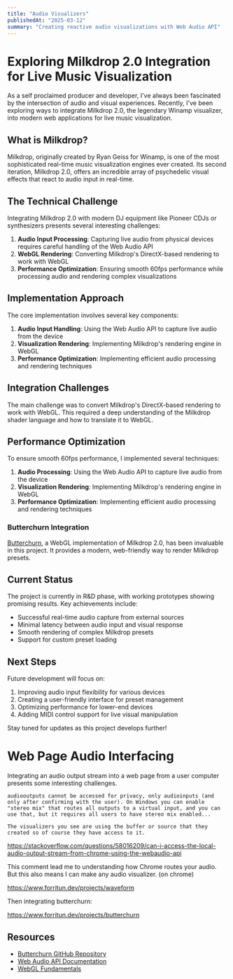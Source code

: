 ```yaml
---
title: "Audio Visualizers"
publishedAt: "2025-03-12"
summary: "Creating reactive audio visualizations with Web Audio API"
---
```


# Exploring Milkdrop 2.0 Integration for Live Music Visualization

As a self proclaimed producer and developer, I've always been fascinated by the intersection of audio and visual experiences. Recently, I've been exploring ways to integrate Milkdrop 2.0, the legendary Winamp visualizer, into modern web applications for live music visualization.

## What is Milkdrop?

Milkdrop, originally created by Ryan Geiss for Winamp, is one of the most sophisticated real-time music visualization engines ever created. Its second iteration, Milkdrop 2.0, offers an incredible array of psychedelic visual effects that react to audio input in real-time.

## The Technical Challenge

Integrating Milkdrop 2.0 with modern DJ equipment like Pioneer CDJs or synthesizers presents several interesting challenges:

1. **Audio Input Processing**: Capturing live audio from physical devices requires careful handling of the Web Audio API
2. **WebGL Rendering**: Converting Milkdrop's DirectX-based rendering to work with WebGL
3. **Performance Optimization**: Ensuring smooth 60fps performance while processing audio and rendering complex visualizations

## Implementation Approach

The core implementation involves several key components:

1. **Audio Input Handling**: Using the Web Audio API to capture live audio from the device
2. **Visualization Rendering**: Implementing Milkdrop's rendering engine in WebGL
3. **Performance Optimization**: Implementing efficient audio processing and rendering techniques

## Integration Challenges

The main challenge was to convert Milkdrop's DirectX-based rendering to work with WebGL. This required a deep understanding of the Milkdrop shader language and how to translate it to WebGL.

## Performance Optimization

To ensure smooth 60fps performance, I implemented several techniques:

1. **Audio Processing**: Using the Web Audio API to capture live audio from the device
2. **Visualization Rendering**: Implementing Milkdrop's rendering engine in WebGL
3. **Performance Optimization**: Implementing efficient audio processing and rendering techniques

### Butterchurn Integration

<a href="https://github.com/jberg/butterchurn" target="_blank">Butterchurn</a>, a WebGL implementation of Milkdrop 2.0, has been invaluable in this project. It provides a modern, web-friendly way to render Milkdrop presets.

## Current Status

The project is currently in R&D phase, with working prototypes showing promising results. Key achievements include:

- Successful real-time audio capture from external sources
- Minimal latency between audio input and visual response
- Smooth rendering of complex Milkdrop presets
- Support for custom preset loading

## Next Steps

Future development will focus on:

1. Improving audio input flexibility for various devices
2. Creating a user-friendly interface for preset management
3. Optimizing performance for lower-end devices
4. Adding MIDI control support for live visual manipulation

Stay tuned for updates as this project develops further!


# Web Page Audio Interfacing

Integrating an audio output stream into a web page from a user computer presents some interesting challenges.

```
audiooutputs cannot be accessed for privacy, only audioinputs (and only after confirming with the user). On Windows you can enable "stereo mix" that routes all outputs to a virtual input, and you can use that, but it requires all users to have stereo mix enabled...

The visualizers you see are using the buffer or source that they created so of course they have access to it.
``` 

<a href="https://stackoverflow.com/questions/58016209/can-i-access-the-local-audio-output-stream-from-chrome-using-the-webaudio-api" target="_blank">https://stackoverflow.com/questions/58016209/can-i-access-the-local-audio-output-stream-from-chrome-using-the-webaudio-api</a>

This comment lead me to understanding how Chrome routes your audio. But this also means I can make any audio visualizer. (on chrome)

<a href="https://www.forritun.dev/projects/waveform" target="_blank">https://www.forritun.dev/projects/waveform</a>

Then integrating butterchurn:

<a href="https://www.forritun.dev/projects/butterchurn" target="_blank">https://www.forritun.dev/projects/butterchurn</a>


## Resources

- <a href="https://github.com/jberg/butterchurn" target="_blank">Butterchurn GitHub Repository</a>
- <a href="https://developer.mozilla.org/en-US/docs/Web/API/Web_Audio_API" target="_blank">Web Audio API Documentation</a>
- <a href="https://webglfundamentals.org/" target="_blank">WebGL Fundamentals</a>
